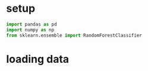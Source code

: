 
# setup 
```python
import pandas as pd
import numpy as np
from sklearn.ensemble import RandomForestClassifier
```

# loading data 
```python

```
```python

```